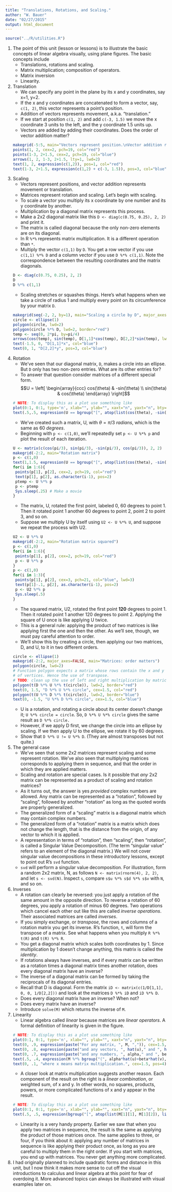```yaml
---
title: "Translations, Rotations, and Scaling."
author: "W. Bauer"
date: "02/27/2015"
output: html_document
---
```

```r
source("../R/utilities.R")
```

1. The point of this unit (lesson or lessons) is to illustrate the basic concepts of linear algebra visually, using plane figures. The basic concepts include
    + Translations, rotations and scaling.
    + Matrix multiplication; composition of operators.
    + Matrix inversion
    + Linearity.

2. Translation
    + We can specify any point in the plane by its x and y coordinates, say x=1, y=2.
    + If the x and y coordinates are concatenated to form a vector, say, `c(1, 2)`, this vector represents a point's position.
    + Addition of vectors represents movement, a.k.a. "translation."
    + If we start at position `c(1, 2)` and add `c(-3, 1.5)` we move the x coordinate 3 units to the left, and the y coordinate 1.5 units up.
    + Vectors are added by adding their coordinates. Does the order of vector addition matter?
```r
makegrid(-5:5, main="Vectors represent position.\nVector addition represents movement.", xlab="", ylab="")
points(1, 2, cex=2, pch=19, col="red")
points(1-3, 2+1.5, cex=2, pch=19, col="blue")
arrows(1, 2, 1-3, 2+1.5, lty=1, lwd=2)
text(1, 2, expression(c(1,2)), pos=1, col="red")
text(1-3, 2+1.5, expression(c(1,2) + c(-3, 1.5)), pos=3, col="blue")
```

3. Scaling
    + Vectors represent positions, and vector addition represents movement or translation.
    + Matrices represent rotation and scaling. Let's begin with scaling.
    + To scale a vector you multiply its x coordinate by one number and its y coordinate by another.
    + Multiplication by a diagonal matrix represents this process.
    + Make a 2x2 diagonal matrix like this `D <- diag(c(0.75, 0.25), 2, 2)` and print it.
    + The matrix is called diagonal because the only non-zero elements are on its diagonal.
    + In R `%*%` represents matrix multiplication. It is a different operation than `*`.
    + Multiply the vector `c(1,1)` by `D`. You get a row vector if you use `c(1,1) %*% D` and a column vector if you use `D %*% c(1,1)`. Note the correspondence between the resulting coordinates and the matrix diagonals.
    ```r
D <- diag(c(0.75, 0.25), 2, 2)
D
D %*% c(1,1)
```
    + Scaling stretches or squashes things. Here's what happens when we take a circle of radius 1 and multiply every point on its circumference by your matrix `D`.
    ```r
makegrid(seq(-2, 2, by=1), main="Scaling a circle by D", major_axes=FALSE)
circle <- ellipse(1)
polygon(circle, lwd=2)
polygon(circle %*% D, lwd=2, border="red")
temp <- seq(0, 2*pi, by=pi/4)
arrows(cos(temp), sin(temp), D[1,1]*cos(temp), D[2,2]*sin(temp), lwd=2, col="blue", len=sqrt(sum(par("fin")^2))/100)
text(-1.5, 0, "D[1,1]*x", col="blue")
text(0, 1, "D[2,2]*y", pos=3, col="blue")
```

4. Rotation
    + We've seen that our diagonal matrix, `D`,  makes a circle into an ellipse. But `D` only has two non-zero entries. What are its other entries for?
    + To answer that question consider matrices of a different special form.
    $$U = \left[ \begin{array}{ccc}
    cos(\theta) & -sin(\theta) \\
    sin(\theta) & cos(\theta) \end{array} \right]$$
    ```r
    # NOTE: To display this as a plot use something like
plot(0:1, 0:1, type='n', xlab="", ylab="", xaxt="n", yaxt="n", bty="n")
text(.5,.5, expression(U == bgroup("[", atop(list(cos(theta), -sin(theta)), list(sin(theta), cos(theta))),"]")), cex=3)
```
    + We've created such a matrix, U, with $\theta = \pi/3 \: radians$, which is the same as $60 \: degrees.$
    + Beginning with `p <- c(1,0)`, we'll repeatedly set `p <- U %*% p` and plot the result of each iteration.
    ```r
U <- matrix(c(cos(pi/3), sin(pi/3), -sin(pi/3), cos(pi/3)), 2, 2)
makegrid(-2:2, main="Rotation matrix")
p <- c(1,0)
text(1,1.5, expression(U == bgroup("[", atop(list(cos(theta), -sin(theta)), list(sin(theta), cos(theta))),"]")), cex=1)
for(i in 1:6){
  points(p[1], p[2], cex=2, pch=19, col="red")
  text(p[1], p[2], as.character(i-1), pos=2)
  ptemp <- U %*% p
  p <- ptemp
  Sys.sleep(.25) # Make a movie
}
```
    + The matrix, U, rotated the first point, labeled 0, 60 degrees to point 1. Then it rotated point 1 another 60 degrees to point 2, point 2 to point 3, and so on.
    + Suppose we multiply U by itself using `U2 <- U %*% U`, and suppose we repeat the process with U2.
    ```r
U2 <- U %*% U
makegrid(-2:2, main="Rotation matrix squared")
p <- c(1,0)
for(i in 1:6){
  points(p[1], p[2], cex=2, pch=19, col="red")
  p <- U %*% p
}
p <- c(1,0)
for(i in 1:3){
  points(p[1], p[2], cex=3, pch=21, col="blue", lwd=3)
  text(p[1]-.1, p[2], as.character(i-1), pos=2)
  p <- U2 %*% p
  Sys.sleep(.5)
}
```
    + The squared matrix, U2, rotated the first point **120** degrees to point 1. Then it rotated point 1 another 120 degrees to point 2. Applying the square of U once is like applying U twice.
    + This is a general rule: applying the product of two matrices is like applying first the one and then the other. As we'll see, though, we must pay careful attention to order.
    + We'll show this by creating a circle, then applying our two matrices, D, and U, to it in two different orders.
    ```r
circle <- ellipse(1)
makegrid(-2:2, major_axes=FALSE, main="Matrices: order matters")
polygon(circle, lwd=2)
# Function polygon expects a matrix whose rows contain the x and y coordinates
# of vertices. Hence the use of transpose.
# TODO: clean up the use of left and right multiplication by matrices.
polygon(t(D %*% U %*% t(circle)), lwd=2, border="red")
text(0, 1.5, "D %*% U %*% circle", cex=1.5, col="red")
polygon(t(U %*% D %*% t(circle)), lwd=2, border="blue")
text(0, -1.5, "U %*% D %*% circle", cex=1.5, col="blue")
```
    + U is a rotation, and rotating a circle about its center doesn't change it; `U %*% circle = circle`. So, `D %*% U %*% circle` gives the same result as `D %*% circle.`
    + However, if we apply D first, we change the circle into an ellipse by scaling. If we then apply U to the ellipse, we rotate it by 60 degrees.
    + Show that `D %*% U != U %*% D`. (They are almost transposes but not quite.)

5. The general case
    + We've seen that some 2x2 matrices represent scaling and some represent rotation. We've also seen that multiplying matrices corresponds to applying them in sequence, and that the order in which they are applied matters.
    + Scaling and rotation are special cases. Is it possible that *any* 2x2 matrix can be represented as a product of scaling and rotation matrices?
    + As it turns out, the answer is yes *provided* complex numbers are allowed. Any matrix can be represented as a "rotation", followed by "scaling", followed by another "rotation" as long as the quoted words are properly generalized.
    + The generalized form of a "scaling" matrix is a diagonal matrix which may contain complex numbers.
    + The generalized form of a "rotation" matrix is a matrix which does not change the length, that is the distance from the origin, of any vector to which it is applied. 
    + A representation in terms of "rotation", then "scaling", then "rotation", is called a Singular Value Decomposition. (The term "singular value" refers to an element of the diagonal matrix.) We will not cover singular value decompositions in these introductory lessons, except to point out R's `svd` function.
    + `svd` will perform a singular value decomposition. For illustration, form a random 2x2 matrix, N, as follows `N <- matrix(rnorm(4), 2, 2)`, and let `s <- svd(N)`. Inspect `s`, compare `s$u %*% s$d %*% s$v` with `N`, and so on.

6. Inverses
    + A rotation can clearly be reversed: you just apply a rotation of the same amount in the opposite direction. To reverse a rotation of 60 degrees, you apply a rotation of minus 60 degrees. Two operations which cancel each other out like this are called *inverse operations*. Their associated matrices are called *inverses*.
    + If you simply exchange, or *transpose*, the rows and columns of a rotation matrix you get its inverse. R's function, `t`, will form the transpose of a matrix. See what happens when you multiply `R %*% t(R)` and `t(R) %*% R`.
    + You get a diagonal matrix which scales both coordinates by 1. Since multiplication by 1 doesn't change anything, this matrix is called the *identity*.
    + If rotations always have inverses, and if every matrix can be written as a rotation times a diagonal matrix times another rotation, does every diagonal matrix have an inverse?
    + The inverse of a diagonal matrix can be formed by taking the reciprocals of its diagonal entries.
    + Recall that D is diagonal. Form the matrix `iD <- matrix(c(1/D[1,1], 0, 0, 1/D[2,2]))` and look at the matrices `D %*% iD` and `iD %*% D`.
    + Does every diagonal matrix have an inverse? When not?
    + Does every matrix have an inverse?
    + Introduce `solve(M)` which returns the inverse of `M`.

7. Linearity
    + Linear algebra called *linear* because matrices are *linear operators*. A formal definition of linearity is given in the figure.
    ```r
    # NOTE: To display this as a plot use something like
plot(0:1, 0:1, type='n', xlab="", ylab="", xaxt="n", yaxt="n", bty="n", main="Linearity", cex.main=2)
text(0, .9, expression(paste("For any matrix, ", M, ",")), cex=1.5, pos=4)
text(0, .8, expression(paste("and any vectors, ", hat(u)," and ", hat(v), ",")), cex=1.5, pos=4)
text(0, .7, expression(paste("and any numbers, ", alpha," and ", beta, ",")), cex=1.5, pos=4)
text(.5, .4, expression(M %*% bgroup("(", alpha*hat(u)+beta*hat(v),")") == alpha*M%*%hat(u)+beta*M%*%hat(v)), cex=2)
text(0, .1, "where x means matrix multiplication.", cex=1.5, pos=4)
```
    + A closer look at matrix multiplication suggests another reason. Each component of the result on the right is a *linear combination*, or weighted sum, of x and y. In other words, no squares, products, powers, or more complicated functions of x and y appear in the result. 
    ```r
    # NOTE: To display this as a plot use something like
plot(0:1, 0:1, type='n', xlab="", ylab="", xaxt="n", yaxt="n", bty="n", main="Linearity", cex.main=2)
text(.5, .5, expression(bgroup("[", atop(list(M[1][1], M[1][2]), list(M[2][1], M[2][2])),"]") %*%  bgroup("[", atop(x, y), "]") == bgroup("[", atop(M[1][1]*x+M[1][2]*y, M[2][1]*x + M[2][2]*y), "]")), cex=2)
```
    + Linearity is a very handy property. Earlier we saw that when you apply two matrices in sequence, the result is the same as applying the product of those matrices once. The same applies to three, or four, if you think about it: applying any number of matrices in sequence is like applying their product once, as long as you are careful to multiply them in the right order. If you start with matrices, you end up with matrices. You never get anything more complicated.

8. I had originally planned to include quadratic forms and distance in this unit, but I now think it makes more sense to cut off the visual introductions to calculus and linear algebra at this point for fear of overdoing it. More advanced topics can always be illustrated with visual examples later on.
